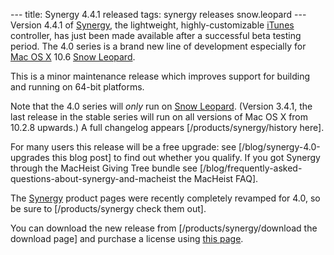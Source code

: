 ---
title: Synergy 4.4.1 released
tags: synergy releases snow.leopard
---
Version 4.4.1 of [[Synergy]], the lightweight, highly-customizable [[iTunes]] controller, has just been made available after a successful beta testing period. The 4.0 series is a brand new line of development especially for [[Mac OS X]] 10.6 [[Snow Leopard]].

This is a minor maintenance release which improves support for building and running on 64-bit platforms.

Note that the 4.0 series will ''only'' run on [[Snow Leopard]]. (Version 3.4.1, the last release in the stable series will run on all versions of Mac OS X from 10.2.8 upwards.) A full changelog appears [/products/synergy/history here].

For many users this release will be a free upgrade: see [/blog/synergy-4.0-upgrades this blog post] to find out whether you qualify. If you got Synergy through the MacHeist Giving Tree bundle see  [/blog/frequently-asked-questions-about-synergy-and-macheist the MacHeist FAQ].

The [[Synergy]] product pages were recently completely revamped for 4.0, so be sure to [/products/synergy check them out].

You can download the new release from [/products/synergy/download the download page] and purchase a license using [https://secure.wincent.com/a/products/synergy-classic/purchase/ this page].
